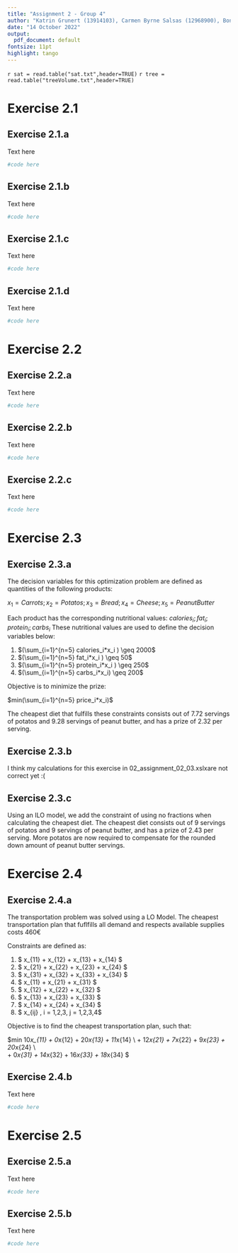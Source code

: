 ```yaml
---
title: "Assignment 2 - Group 4"
author: "Katrin Grunert (13914103), Carmen Byrne Salsas (12968900), Bono Lardinois (11713364)"
date: "14 October 2022"
output:
  pdf_document: default
fontsize: 11pt
highlight: tango
---
```


`r sat = read.table("sat.txt",header=TRUE)`
`r tree = read.table("treeVolume.txt",header=TRUE)`

# Exercise 2.1

## Exercise 2.1.a

Text here

```r
#code here
```

## Exercise 2.1.b

Text here

```r
#code here
```

## Exercise 2.1.c

Text here

```r
#code here
```
## Exercise 2.1.d

Text here

```r
#code here
```

# Exercise 2.2
## Exercise 2.2.a

Text here
```r
#code here
```

## Exercise 2.2.b

Text here

```r
#code here
```

## Exercise 2.2.c

Text here

```r
#code here
```


# Exercise 2.3
## Exercise 2.3.a

The decision variables for this optimization problem are defined as quantities of the following products:

$x_1 = Carrots; x_2 = Potatos; x_3 = Bread; x_4 = Cheese; x_5 = PeanutButter$

Each product has the corresponding nutritional values: $calories_i; fat_i; protein_i; carbs_i$
These nutritional values are used to define the decision variables below:

1. $(\sum_{i=1}^{n=5} calories_i*x_i ) \geq 2000$
1. $(\sum_{i=1}^{n=5} fat_i*x_i )  \geq 50$
1. $(\sum_{i=1}^{n=5} protein_i*x_i )  \geq 250$
1. $(\sum_{i=1}^{n=5} carbs_i*x_i)  \geq 200$


Objective is to minimize the prize:

$min(\sum_{i=1}^{n=5} price_i*x_i)$

The cheapest diet that fulfills these constraints consists out of $7.72$ servings of potatos and $9.28$ servings of peanut butter, and has a prize of $2.32$ per serving.


## Exercise 2.3.b

I think my calculations for this exercise in 02_assignment_02_03.xslxare not correct yet :(


## Exercise 2.3.c

Using an ILO model, we add the constraint of using no fractions when calculating the cheapest diet.
The cheapest diet consists out of $9$ servings of potatos and $9$ servings of peanut butter, and has a prize of $2.43$ per serving. More potatos are now required to compensate for the rounded down amount of peanut butter servings.

# Exercise 2.4
## Exercise 2.4.a

The transportation problem was solved using a LO Model. The cheapest transportation plan that fuflfills all demand and respects available supplies costs 460€

Constraints are defined as:

1. $ x_{11} + x_{12} + x_{13} + x_{14} \leq 20 $
1. $ x_{21} + x_{22} + x_{23} + x_{24} \leq 25 $
1. $ x_{31} + x_{32} + x_{33} + x_{34} \leq 15 $
1. $ x_{11} + x_{21} + x_{31} \geq 10 $
1. $ x_{12} + x_{22} + x_{32} \geq 15 $
1. $ x_{13} + x_{23} + x_{33} \geq 15 $
1. $ x_{14} + x_{24} + x_{34} \geq 20 $
1. $ x_{ij} \geq 0, i = 1,2,3, j = 1,2,3,4$

Objective is to find the cheapest transportation plan, such that:

$min 10*x_{11} + 0*x{12} + 20*x{13} + 11*x{14} \\
 + 12*x{21} + 7*x{22} + 9*x{23} + 20*x{24} \\\
  + 0*x{31} + 14*x{32} + 16*x{33} + 18*x{34} $


## Exercise 2.4.b

Text here

```r
#code here
```

# Exercise 2.5
## Exercise 2.5.a

Text here

```r
#code here
```

## Exercise 2.5.b

Text here

```r
#code here
```
